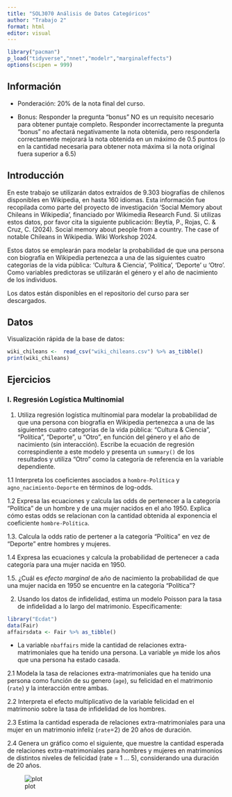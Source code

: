 ```yaml
---
title: "SOL3070 Análisis de Datos Categóricos"
author: "Trabajo 2"
format: html
editor: visual
---
```


```r
library("pacman")
p_load("tidyverse","nnet","modelr","marginaleffects")
options(scipen = 999)
```

## Información

-   Ponderación: 20% de la nota final del curso.

-   Bonus: Responder la pregunta "bonus" NO es un requisito necesario para obtener puntaje completo. Responder incorrectamente la pregunta "bonus" no afectará negativamente la nota obtenida, pero responderla correctamente mejorará la nota obtenida en un máximo de 0.5 puntos (o en la cantidad necesaria para obtener nota máxima si la nota original fuera superior a 6.5)

## Introducción

En este trabajo se utilizarán datos extraídos de 9.303 biografías de chilenos disponibles en Wikipedia, en hasta 160 idiomas. Esta información fue recopilada como parte del proyecto de investigación 'Social Memory about Chileans in Wikipedia', financiado por Wikimedia Research Fund. Si utilizas estos datos, por favor cita la siguiente publicación: Beytía, P., Rojas, C. & Cruz, C. (2024). Social memory about people from a country. The case of notable Chileans in Wikipedia. Wiki Workshop 2024.

Estos datos se emplearán para modelar la probabilidad de que una persona con biografía en Wikipedia pertenezca a una de las siguientes cuatro categorías de la vida pública: 'Cultura & Ciencia', 'Política', 'Deporte' u 'Otro'. Como variables predictoras se utilizarán el género y el año de nacimiento de los individuos.

Los datos están disponibles en el repositorio del curso para ser descargados.

## Datos

Visualización rápida de la base de datos:

```r
wiki_chileans <-  read_csv("wiki_chileans.csv") %>% as_tibble()
print(wiki_chileans)
```

## Ejercicios

### I. Regresión Logística Multinomial

1.  Utiliza regresión logística multinomial para modelar la probabilidad de que una persona con biografía en Wikipedia pertenezca a una de las siguientes cuatro categorías de la vida pública: "Cultura & Ciencia", "Política", "Deporte", u "Otro", en función del género y el año de nacimiento (sin interacción). Escribe la ecuación de regresión correspindiente a este modelo y presenta un `summary()` de los resultados y utiliza "Otro" como la categoría de referencia en la variable dependiente.

1.1 Interpreta los coeficientes asociados a `hombre-Política` y `agno_nacimiento-Deporte` en términos de log-odds.

1.2 Expresa las ecuaciones y calcula las odds de pertenecer a la categoría "Política" de un hombre y de una mujer nacidos en el año 1950. Explica cómo estas odds se relacionan con la cantidad obtenida al exponencia el coeficiente `hombre-Política`.

1.3. Calcula la odds ratio de pertener a la categoría "Política" en vez de "Deporte" entre hombres y mujeres.

1.4 Expresa las ecuaciones y calcula la probabilidad de pertenecer a cada categoría para una mujer nacida en 1950.

1.5. ¿Cuál es *efecto marginal* de año de nacimiento la probabilidad de que una mujer nacida en 1950 se encuentre en la categoría "Política"?

2.  Usando los datos de infidelidad, estima un modelo Poisson para la tasa de infidelidad a lo largo del matrimonio. Específicamente:

```r
library("Ecdat")
data(Fair)
affairsdata <- Fair %>% as_tibble()
```

-   La variable `nbaffairs` mide la cantidad de relaciones extra-matrimoniales que ha tenido una persona. La variable `ym` mide los años que una persona ha estado casada.

2.1 Modela la tasa de relaciones extra-matrimoniales que ha tenido una persona como función de su genero (`age`), su felicidad en el matrimonio (`rate`) y la interacción entre ambas.

2.2 Interpreta el efecto multiplicativo de la variable felicidad en el matrimonio sobre la tasa de infidelidad de los hombres.

2.3 Estima la cantidad esperada de relaciones extra-matrimoniales para una mujer en un matrimonio infeliz (`rate`=2) de 20 años de duración.

2.4 Genera un gráfico como el siguiente, que muestre la cantidad esperada de relaciones extra-matrimoniales para hombres y mujeres en matrimonios de distintos niveles de felicidad (rate = 1 ... 5), considerando una duración de 20 años.

![plot](plot.png)
